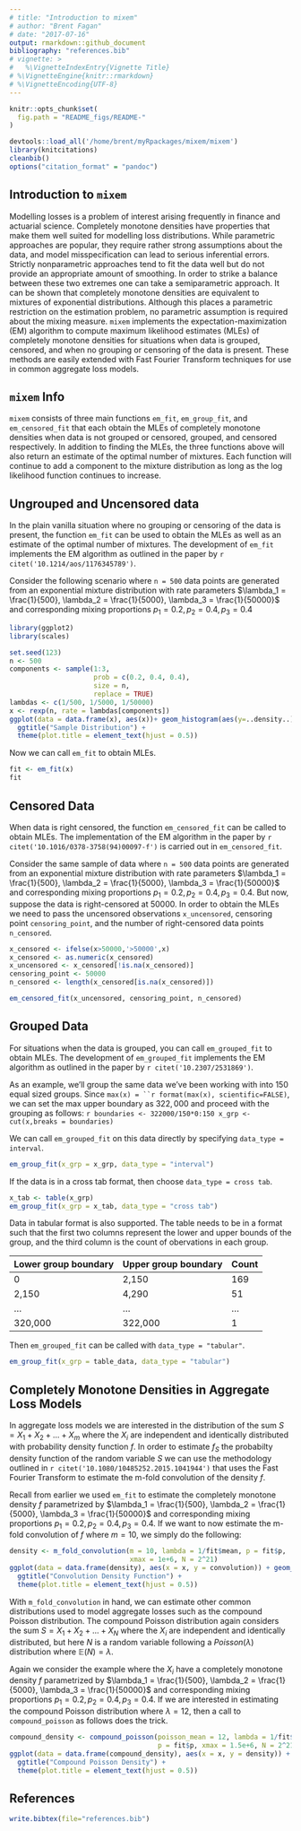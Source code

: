 ```yaml
---
# title: "Introduction to mixem"
# author: "Brent Fagan"
# date: "2017-07-16"
output: rmarkdown::github_document
bibliography: "references.bib"
# vignette: >
#   %\VignetteIndexEntry{Vignette Title}
# %\VignetteEngine{knitr::rmarkdown}
# %\VignetteEncoding{UTF-8}
---
```


```r
knitr::opts_chunk$set(
  fig.path = "README_figs/README-"
)
```

```r
devtools::load_all('/home/brent/myRpackages/mixem/mixem')
library(knitcitations)
cleanbib()
options("citation_format" = "pandoc")
```

## Introduction to `mixem`

Modelling losses is a problem of interest arising frequently in finance and actuarial science. Completely monotone densities have properties that make them well suited for modelling loss distributions. While parametric approaches are popular, they require rather strong assumptions about the data, and model misspecification can lead to serious inferential errors. Strictly nonparametric approaches tend to fit the data well but do not provide an appropriate amount of smoothing. In order to strike a balance between these two extremes one can take a semiparametric approach. It can be shown that completely monotone densities are equivalent to mixtures of exponential distributions. Although this places a parametric restriction on the estimation problem, no parametric assumption is required about the mixing measure. `mixem` implements the expectation-maximization (EM) algorithm to compute maximum likelihood estimates (MLEs) of completely monotone densities for situations when data is grouped, censored, and when no grouping or censoring of the data is present. These methods are easily extended with Fast Fourier Transform techniques for use in common aggregate loss models.

## `mixem` Info

`mixem` consists of three main functions `em_fit`, `em_group_fit`, and `em_censored_fit` that each obtain the MLEs of completely monotone densities when data is not grouped or censored, grouped, and censored respectively. In addition to finding the MLEs, the three functions above will also return an estimate of the optimal number of mixtures. Each function will continue to add a component to the mixture distribution as long as the log likelihood function continues to increase.

## Ungrouped and Uncensored data

In the plain vanilla situation where no grouping or censoring of the data is present, the function `em_fit` can be used to obtain the MLEs as well as an estimate of the optimal number of mixtures. The development of `em_fit` implements the EM algorithm as outlined in the paper by `r citet('10.1214/aos/1176345789')`.

Consider the following scenario where `n = 500` data points are generated from an exponential mixture distribution with rate parameters $\lambda_1 = \frac{1}{500}, \lambda_2 = \frac{1}{5000}, \lambda_3 = \frac{1}{50000}$ and corresponding mixing proportions $p_1 = 0.2, p_2 = 0.4, p_3 = 0.4$

```r
library(ggplot2)
library(scales)

set.seed(123)
n <- 500
components <- sample(1:3,
                     prob = c(0.2, 0.4, 0.4),
                     size = n,
                     replace = TRUE)
lambdas <- c(1/500, 1/5000, 1/50000)
x <- rexp(n, rate = lambdas[components])
ggplot(data = data.frame(x), aes(x))+ geom_histogram(aes(y=..density..), bins = 40) +
  ggtitle("Sample Distribution") +
  theme(plot.title = element_text(hjust = 0.5))
```

Now we can call `em_fit` to obtain MLEs.
```r
fit <- em_fit(x)
fit
```


## Censored Data

When data is right censored, the function `em_censored_fit` can be called to obtain MLEs. The implementation of the EM algorithm in the paper by `r citet('10.1016/0378-3758(94)00097-f')` is carried out in `em_censored_fit`.

Consider the same sample of data where `n = 500` data points are generated from an exponential mixture distribution with rate parameters $\lambda_1 = \frac{1}{500}, \lambda_2 = \frac{1}{5000}, \lambda_3 = \frac{1}{50000}$ and corresponding mixing proportions $p_1 = 0.2, p_2 = 0.4, p_3 = 0.4$. But now, suppose the data is right-censored at $50000$. In order to obtain the MLEs we need to pass the uncensored observations `x_uncensored`, censoring point `censoring_point`, and the number of right-censored data points `n_censored`.

```r
x_censored <- ifelse(x>50000,'>50000',x)
x_censored <- as.numeric(x_censored)
x_uncensored <- x_censored[!is.na(x_censored)]
censoring_point <- 50000
n_censored <- length(x_censored[is.na(x_censored)])

em_censored_fit(x_uncensored, censoring_point, n_censored)
```
## Grouped Data

For situations when the data is grouped, you can call `em_grouped_fit` to obtain MLEs. The development of `em_grouped_fit` implements the EM algorithm as outlined in the paper by `r citet('10.2307/2531869')`.

As an example, we'll group the same data we've been working with into 150 equal sized groups. Since `max(x) = ``r format(max(x), scientific=FALSE)`, we can set the max upper boundary as $322,000$ and proceed with the grouping as follows:
  ```r
boundaries <- 322000/150*0:150
x_grp <- cut(x,breaks = boundaries)
```

We can call `em_grouped_fit` on this data directly by specifying `data_type = interval`.
```r
em_group_fit(x_grp = x_grp, data_type = "interval")
```

If the data is in a cross tab format, then choose `data_type = cross tab`.
```r
x_tab <- table(x_grp)
em_group_fit(x_grp = x_tab, data_type = "cross tab")
```

Data in tabular format is also supported. The table needs to be in a format such that the first two columns represent the lower and upper bounds of the group, and the third column is the count of obervations in each group.

Lower group boundary | Upper group boundary | Count
-------------------- | ---------------------|------
  0                    | 2,150                |169
2,150                | 4,290                |51
...                  | ...                  |...
320,000              | 322,000              |1

Then `em_grouped_fit` can be called with `data_type = "tabular"`.
```r
em_group_fit(x_grp = table_data, data_type = "tabular")
```

## Completely Monotone Densities in Aggregate Loss Models
In aggregate loss models we are interested in the distribution of the sum $S = X_1+X_2+...+X_m$ where the $X_i$ are independent and identically distributed with probability density function $f$. In order to estimate $f_S$ the probabilty density function of the random variable $S$ we can use the methodology outlined in `r citet('10.1080/10485252.2015.1041944')` that uses the Fast Fourier Transform to estimate the m-fold convolution of the density $f$.

Recall from earlier we used `em_fit` to estimate the completely monotone density $f$ parametrized by $\lambda_1 = \frac{1}{500}, \lambda_2 = \frac{1}{5000}, \lambda_3 = \frac{1}{50000}$ and corresponding mixing proportions $p_1 = 0.2, p_2 = 0.4, p_3 = 0.4$. If we want to now estimate the m-fold convolution of $f$ where $m=10$, we simply do the following:

```r
density <- m_fold_convolution(m = 10, lambda = 1/fit$mean, p = fit$p,
                              xmax = 1e+6, N = 2^21)
ggplot(data = data.frame(density), aes(x = x, y = convolution)) + geom_line() +
  ggtitle("Convolution Density Function") +
  theme(plot.title = element_text(hjust = 0.5))
```

With `m_fold_convolution` in hand, we can estimate other common distributions used to model aggregate losses such as the compound Poisson distribution. The compound Poisson distribution again considers the sum $S = X_1 + X_2 +...+X_N$ where the $X_i$ are independent and identically distributed, but here $N$ is a random variable following a $Poisson(\lambda)$ distribution where $\mathbb{E}(N)=\lambda$.

Again we consider the example where the $X_i$ have a completely monotone density $f$ parametrized by $\lambda_1 = \frac{1}{500}, \lambda_2 = \frac{1}{5000}, \lambda_3 = \frac{1}{50000}$ and corresponding mixing proportions $p_1 = 0.2, p_2 = 0.4, p_3 = 0.4$. If we are interested in estimating the compound Poisson distribution where $\lambda=12$, then a call to `compound_poisson` as follows does the trick.

```r
compound_density <- compound_poisson(poisson_mean = 12, lambda = 1/fit$mean,
                                     p = fit$p, xmax = 1.5e+6, N = 2^21)
ggplot(data = data.frame(compound_density), aes(x = x, y = density)) + geom_line() +
  ggtitle("Compound Poisson Density") +
  theme(plot.title = element_text(hjust = 0.5))
```

## References

```r
write.bibtex(file="references.bib")
```
